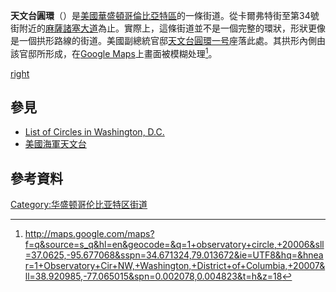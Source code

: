 {{Link style|time=2015-12-13T13:10:05+00:00}}
'''天文台圓環'''（{{lang-en|'''Observatory Circle'''}}）是[[美國|美國]][[華盛頓哥倫比亞特區|華盛頓哥倫比亞特區]]的一條街道。從卡爾弗特街至第34號街附近的[[马萨诸塞大道|麻薩諸塞大道]]為止。實際上，這條街道並不是一個完整的環狀，形狀更像是一個拱形路線的街道。美國副總統官邸[[天文台环路一号|天文台圓環一号]]座落此處。其拱形內側由該官邸所形成，在[[Google_Maps|Google Maps]]上畫面被模糊处理<ref>http://maps.google.com/maps?f=q&source=s_q&hl=en&geocode=&q=1+observatory+circle,+20006&sll=37.0625,-95.677068&sspn=34.671324,79.013672&ie=UTF8&hq=&hnear=1+Observatory+Cir+NW,+Washington,+District+of+Columbia,+20007&ll=38.920985,-77.065015&spn=0.002078,0.004823&t=h&z=18</ref>。

[[image:Massachusetts_Avenue.jpg|right]]

== 參見 ==
*[[:en:List_of_Circles_in_Washington,_D.C.|List of Circles in Washington, D.C.]]
*[[美國海軍天文台|美國海軍天文台]]

== 參考資料 ==
{{reflist}}

<!--{{Streets in Washington, DC}}-->

{{Coord|38.921|-77.067|display=title|region:US-DC_type:landmark}}

<!--{{WashingtonDC-geo-stub}}-->

{{华盛顿哥伦比亚特区街道}}
[[Category:华盛顿哥伦比亚特区街道|Category:华盛顿哥伦比亚特区街道]]